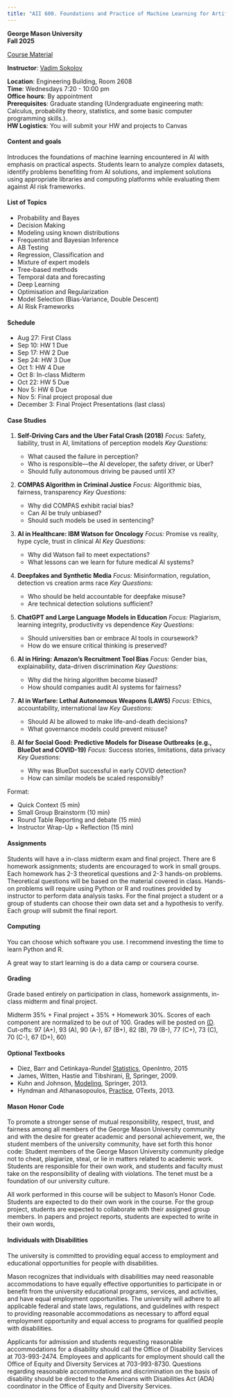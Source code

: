 ```yaml
---
title: "AII 600. Foundations and Practice of Machine Learning for Artificial Intelligence. MS in AI"
---
```

**George Mason University**\
**Fall 2025**\

[Course Material](https://www.dropbox.com/scl/fo/p446eewitgisjduwxoqps/AKoCVszZbDuaCQIZtzJkxb4?rlkey=5pjcofkqfv8njzuvewe2ibnp3&dl=0)\

**Instructor**: [Vadim Sokolov](../index.qmd)\


**Location**: Engineering Building, Room 2608\
**Time**: Wednesdays 7:20 - 10:00 pm \
**Office hours**: By appointment\
**Prerequisites**: Graduate standing (Undergraduate engineering math: Calculus, probability theory, statistics, and some basic computer programming skills.).\
**HW Logistics**: You will submit your HW and projects to Canvas\



#### Content and goals
Introduces the foundations of machine learning encountered in AI with emphasis on practical aspects. Students learn to analyze complex datasets, identify problems benefiting from AI solutions, and implement solutions using appropriate libraries and computing platforms while evaluating them against AI risk frameworks.


#### List of Topics
- Probability and Bayes
- Decision Making
- Modeling using known distributions
- Frequentist and Bayesian Inference
- AB Testing
- Regression, Classification and 
- Mixture of expert models
- Tree-based methods
- Temporal data and forecasting
- Deep Learning
- Optimisation and Regularization
- Model Selection (Bias-Variance, Double Descent)
- AI Risk Frameworks

#### Schedule
- Aug 27: First Class
- Sep 10: HW 1 Due
- Sep 17: HW 2 Due
- Sep 24: HW 3 Due
- Oct 1: HW 4 Due
- Oct 8: In-class Midterm
- Oct 22: HW 5 Due
- Nov 5: HW 6 Due
- Nov 5: Final project proposal due
- December 3: Final Project Presentations (last class)

#### Case Studies

1. **Self-Driving Cars and the Uber Fatal Crash (2018)**
   *Focus:* Safety, liability, trust in AI, limitations of perception models
   *Key Questions:*

   * What caused the failure in perception?
   * Who is responsible—the AI developer, the safety driver, or Uber?
   * Should fully autonomous driving be paused until X?

2. **COMPAS Algorithm in Criminal Justice**
   *Focus:* Algorithmic bias, fairness, transparency
   *Key Questions:*

   * Why did COMPAS exhibit racial bias?
   * Can AI be truly unbiased?
   * Should such models be used in sentencing?

3. **AI in Healthcare: IBM Watson for Oncology**
   *Focus:* Promise vs reality, hype cycle, trust in clinical AI
   *Key Questions:*

   * Why did Watson fail to meet expectations?
   * What lessons can we learn for future medical AI systems?

4. **Deepfakes and Synthetic Media**
   *Focus:* Misinformation, regulation, detection vs creation arms race
   *Key Questions:*

   * Who should be held accountable for deepfake misuse?
   * Are technical detection solutions sufficient?

5. **ChatGPT and Large Language Models in Education**
   *Focus:* Plagiarism, learning integrity, productivity vs dependence
   *Key Questions:*

   * Should universities ban or embrace AI tools in coursework?
   * How do we ensure critical thinking is preserved?

6. **AI in Hiring: Amazon’s Recruitment Tool Bias**
   *Focus:* Gender bias, explainability, data-driven discrimination
   *Key Questions:*

   * Why did the hiring algorithm become biased?
   * How should companies audit AI systems for fairness?

7. **AI in Warfare: Lethal Autonomous Weapons (LAWS)**
   *Focus:* Ethics, accountability, international law
   *Key Questions:*

   * Should AI be allowed to make life-and-death decisions?
   * What governance models could prevent misuse?

8. **AI for Social Good: Predictive Models for Disease Outbreaks (e.g., BlueDot and COVID-19)**
   *Focus:* Success stories, limitations, data privacy
   *Key Questions:*

   * Why was BlueDot successful in early COVID detection?
   * How can similar models be scaled responsibly?

Format:

- Quick Context (5 min)
- Small Group Brainstorm (10 min)
- Round Table Reporting  and debate (15 min)
- Instructor Wrap-Up + Reflection (15 min)

<!-- * **Pre-class readings or short videos** (e.g., NYT article, short YouTube explainer).
* **Role-play**: Assign roles (e.g., regulator, engineer, CEO, ethicist) for debate.
* **Polls**: Use Mentimeter or Poll Everywhere for live voting on controversial questions. -->



#### Assignments
Students will have a in-class midterm exam and final project.  There are 6 homework assignments; students are encouraged to work in small groups.  Each homework has 2-3 theoretical questions and 2-3 hands-on problems.  Theoretical questions will be based on the material covered in class. Hands-on problems will require using Python or R and routines provided by instructor to perform data analysis tasks.  For the final project a student or a group of students can choose their own data set and a hypothesis to verify. Each group will submit the final report.

#### Computing
You can choose which software you use. I recommend investing the time to learn Python and R. 

A great way to start learning is do a data camp or coursera course. 

#### Grading
Grade based entirely on participation in class, homework assignments, in-class midterm and final project.

Midterm 35\% \+ Final project \+ 35\% \+ Homework 30\%.  Scores of each component are normalized to be out of 100. Grades will be posted on [(D](https://mymasonportal.gmu.edu/ Bb). Cut-offs: 97 (A\+), 93 (A), 90 (A\-), 87 (B+), 82 (B), 79 (B\-), 77 (C\+), 73 (C), 70 (C\-), 67 (D\+), 60)

#### Optional Textbooks
- Diez, Barr and Cetinkaya-Rundel [Statistics](https://www.openintro.org/stat/textbook.php?stat_book##os OpenIntro), OpenIntro, 2015
- James, Witten, Hastie and Tibshirani, [R](http://www-bcf.usc.edu/~gareth/ISL/index.html An Introduction to Statistical Learning with Applications in), Springer, 2009.
- Kuhn and Johnson, [Modeling](http://appliedpredictivemodeling.com/ Applied Predictive), Springer, 2013.
- Hyndman and Athanasopoulos, [Practice](https://www.otexts.org/fpp Forecasting: Principles and), OTexts, 2013.

#### Mason Honor Code

To promote a stronger sense of mutual responsibility, respect, trust, and
fairness among all members of the George Mason University community and
with the desire for greater academic and personal achievement, we, the
student members of the university community, have set forth this honor code:
Student members of the George Mason University community pledge not to
cheat, plagiarize, steal, or lie in matters related to academic work.
Students are responsible for their own work, and students and faculty must take
on the responsibility of dealing with violations. The tenet must be a foundation
of our university culture.

All work performed in this course will be subject to Mason's Honor Code.
Students are expected to do their own work in the course. For the group project,
students are expected to collaborate with their assigned group members.
In papers and project reports, students are expected to write in their own words,
 

#### Individuals with Disabilities
The university is committed to providing equal access to employment and
educational opportunities for people with disabilities.

Mason recognizes that individuals with disabilities may need reasonable
accommodations to have equally effective opportunities to participate in or
benefit from the university educational programs, services, and activities, and
have equal employment opportunities. The university will adhere to all
applicable federal and state laws, regulations, and guidelines with respect to
providing reasonable accommodations as necessary to afford equal
employment opportunity and equal access to programs for qualified people
with disabilities.

Applicants for admission and students requesting reasonable accommodations
for a disability should call the Office of Disability Services at 703-993-2474.
Employees and applicants for employment should call the Office of Equity and
Diversity Services at 703-993-8730. Questions regarding reasonable
accommodations and discrimination on the basis of disability should be
directed to the Americans with Disabilities Act (ADA) coordinator in the Office of Equity and Diversity Services.

